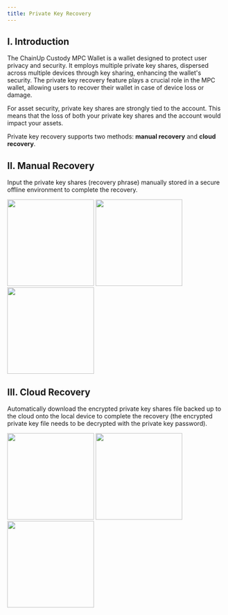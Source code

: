 ---
title: Private Key Recovery
---

## I. Introduction

The ChainUp Custody MPC Wallet is a wallet designed to protect user privacy and security. It employs multiple private key shares, dispersed across multiple devices through key sharing, enhancing the wallet's security. The private key recovery feature plays a crucial role in the MPC wallet, allowing users to recover their wallet in case of device loss or damage.

<Note>
For asset security, private key shares are strongly tied to the account. This means that the loss of both your private key shares and the account would impact your assets.
</Note>

Private key recovery supports two methods: **manual recovery** and **cloud recovery**.

## II. Manual Recovery

Input the private key shares (recovery phrase) manually stored in a secure offline environment to complete the recovery.

<div className="w-full flex items-center justify-center">
    <CardGroup cols={3}>
        <img src="/images/quickstart/mpc-recover1_cn.png" width="200"/>
        <img src="/images/quickstart/mpc-recover2_cn.png" width="200"/>
        <img src="/images/quickstart/mpc-recover3_cn.png" width="200"/>
    </CardGroup>
</div>

## III. Cloud Recovery

Automatically download the encrypted private key shares file backed up to the cloud onto the local device to complete the recovery (the encrypted private key file needs to be decrypted with the private key password).

<div className="w-full flex items-center justify-center">
    <CardGroup cols={3}>
        <img src="/images/quickstart/mpc-recovercloud1_cn.png" width="200"/>
        <img src="/images/quickstart/mpc-recovercloud2_cn.png" width="200"/>
        <img src="/images/quickstart/mpc-recovercloud3_cn.png" width="200"/>
    </CardGroup>
</div>